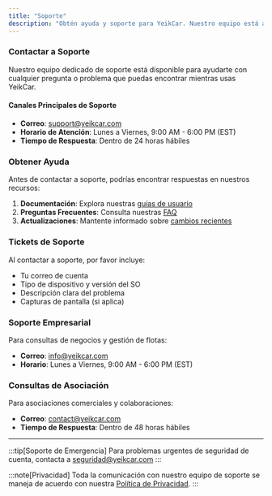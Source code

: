 ```yaml
---
title: "Soporte"
description: "Obtén ayuda y soporte para YeikCar. Nuestro equipo está aquí para asistirte."
---
```



### <CustomIcon name="email-outline">Contactar a Soporte</CustomIcon>

Nuestro equipo dedicado de soporte está disponible para ayudarte con cualquier pregunta o problema que puedas encontrar mientras usas YeikCar.

#### Canales Principales de Soporte

- **Correo**: support@yeikcar.com
- **Horario de Atención**: Lunes a Viernes, 9:00 AM - 6:00 PM (EST)
- **Tiempo de Respuesta**: Dentro de 24 horas hábiles

### <CustomIcon name="help-circle-outline">Obtener Ayuda</CustomIcon>

Antes de contactar a soporte, podrías encontrar respuestas en nuestros recursos:

1. **Documentación**: Explora nuestras [guías de usuario](/es/first-steps)
2. **Preguntas Frecuentes**: Consulta nuestras [FAQ](/es/faq)
3. **Actualizaciones**: Mantente informado sobre [cambios recientes](/es/updates)

### <CustomIcon name="message-text-outline">Tickets de Soporte</CustomIcon>

Al contactar a soporte, por favor incluye:

- Tu correo de cuenta
- Tipo de dispositivo y versión del SO
- Descripción clara del problema
- Capturas de pantalla (si aplica)

### <CustomIcon name="shield-check-outline">Soporte Empresarial</CustomIcon>

Para consultas de negocios y gestión de flotas:

- **Correo**: info@yeikcar.com
- **Horario**: Lunes a Viernes, 9:00 AM - 6:00 PM (EST)

### <CustomIcon name="handshake-outline">Consultas de Asociación</CustomIcon>

Para asociaciones comerciales y colaboraciones:

- **Correo**: contact@yeikcar.com
- **Tiempo de Respuesta**: Dentro de 48 horas hábiles

---

:::tip[Soporte de Emergencia]
Para problemas urgentes de seguridad de cuenta, contacta a seguridad@yeikcar.com
:::

:::note[Privacidad]
Toda la comunicación con nuestro equipo de soporte se maneja de acuerdo con nuestra [Política de Privacidad](/es/privacy).
:::
